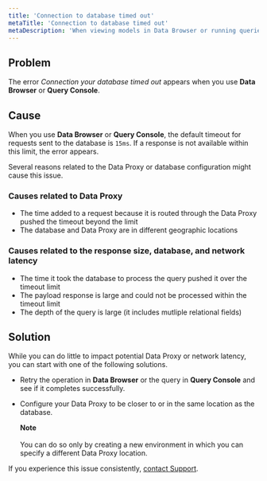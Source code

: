 ```yaml
---
title: 'Connection to database timed out'
metaTitle: 'Connection to database timed out'
metaDescription: 'When viewing models in Data Browser or running queries in Query Console, you might see errors that the connection to your database timed out.'
---
```


<TopBlock>

</TopBlock>

## **Problem**

The error _Connection your database timed out_ appears when you use **Data Browser** or **Query Console**.

## **Cause**

When you use **Data Browser** or **Query Console**, the default timeout for requests sent to the database is `15ms`. If a response is not available within this limit, the error appears.

Several reasons related to the Data Proxy or database configuration might cause this issue.

### **Causes related to Data Proxy**

- The time added to a request because it is routed through the Data Proxy pushed the timeout beyond the limit
- The database and Data Proxy are in different geographic locations

### **Causes related to the response size, database, and network latency**

- The time it took the database to process the query pushed it over the timeout limit
- The payload response is large and could not be processed within the timeout limit
- The depth of the query is large (it includes mutliple relational fields)

## **Solution**

While you can do little to impact potential Data Proxy or network latency, you can start with one of the following solutions.

- Retry the operation in **Data Browser** or the query in **Query Console** and see if it completes successfully.
- Configure your Data Proxy to be closer to or in the same location as the database.

    <Admonition>

  **Note**<br /><br />
  You can do so only by creating a new environment in which you can specify a different Data Proxy location.

    </Admonition>

If you experience this issue consistently, [contact Support](/data-platform/contact-support).
